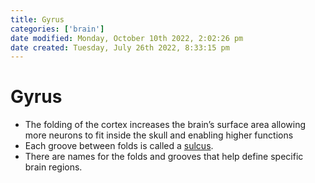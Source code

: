 ```yaml
---
title: Gyrus
categories: ['brain']
date modified: Monday, October 10th 2022, 2:02:26 pm
date created: Tuesday, July 26th 2022, 8:33:15 pm
---
```


# Gyrus
- The folding of the cortex increases the brain’s surface area allowing more neurons to fit inside the skull and enabling higher functions
- Each groove between folds is called a [sulcus](Sulcus.qmd).
- There are names for the folds and grooves that help define specific brain regions.



